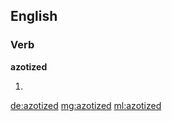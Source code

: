 ==English==

===Verb===
'''azotized'''

# {{past of|[[azotize]]}}

[[de:azotized]]
[[mg:azotized]]
[[ml:azotized]]